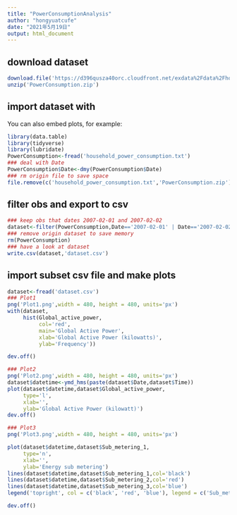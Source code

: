 ```yaml
---
title: "PowerConsumptionAnalysis"
author: "hongyuatcufe"
date: "2021年5月19日"
output: html_document
---
```


## download dataset
```r
download.file('https://d396qusza40orc.cloudfront.net/exdata%2Fdata%2Fhousehold_power_consumption.zip',destfile = 'PowerConsumption.zip',method = 'curl')
unzip('PowerConsumption.zip')
```

## import dataset with 

You can also embed plots, for example:

```r
library(data.table)
library(tidyverse)
library(lubridate)
PowerConsumption<-fread('household_power_consumption.txt')
### deal with Date
PowerConsumption$Date<-dmy(PowerConsumption$Date)
### rm origin file to save space
file.remove(c('household_power_consumption.txt','PowerConsumption.zip'))

```

## filter obs and export to csv
```r
### keep obs that dates 2007-02-01 and 2007-02-02
dataset<-filter(PowerConsumption,Date=='2007-02-01' | Date=='2007-02-02')
### remove origin dataset to save memory
rm(PowerConsumption)
### have a look at dataset
write.csv(dataset,'dataset.csv')
```

## import subset csv file and make plots
```r
dataset<-fread('dataset.csv')
### Plot1
png('Plot1.png',width = 480, height = 480, units='px')
with(dataset,
     hist(Global_active_power,
          col='red',
          main='Global Active Power',
          xlab='Global Active Power (kilowatts)',
          ylab='Frequency'))

dev.off()

```

```r
### Plot2
png('Plot2.png',width = 480, height = 480, units='px')
dataset$datetime<-ymd_hms(paste(dataset$Date,dataset$Time))
plot(dataset$datetime,dataset$Global_active_power,
     type='l',
     xlab='',
     ylab='Global Active Power (kilowatt)')
dev.off()

```


```r
### Plot3
png('Plot3.png',width = 480, height = 480, units='px')

plot(dataset$datetime,dataset$Sub_metering_1,
     type='n',
     xlab='',
     ylab='Energy sub metering')
lines(dataset$datetime,dataset$Sub_metering_1,col='black')
lines(dataset$datetime,dataset$Sub_metering_2,col='red')
lines(dataset$datetime,dataset$Sub_metering_3,col='blue')
legend('topright', col = c('black', 'red', 'blue'), legend = c('Sub_metering_1', 'Sub_metering_2', 'Sub_metering_3'), lwd = 1)

dev.off()

```